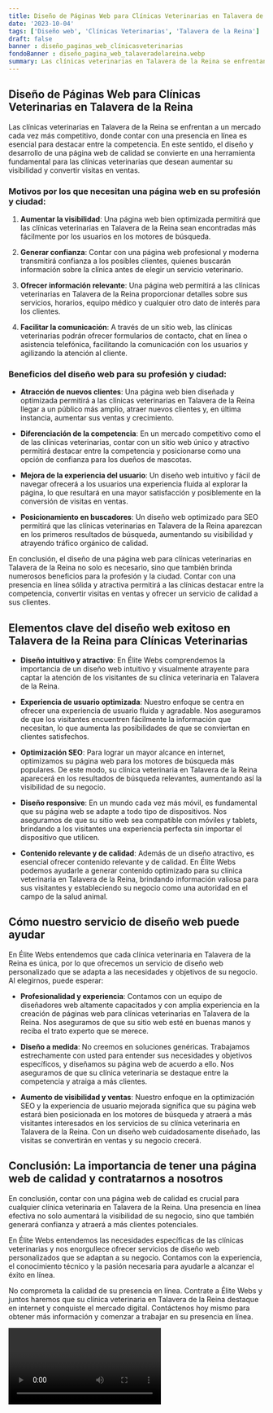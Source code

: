 ```yaml
---
title: Diseño de Páginas Web para Clínicas Veterinarias en Talavera de la Reina
date: '2023-10-04'
tags: ['Diseño web', 'Clínicas Veterinarias', 'Talavera de la Reina']
draft: false
banner : diseño_paginas_web_clínicasveterinarias
fondoBanner : diseño_pagina_web_talaveradelareina.webp
summary: Las clínicas veterinarias en Talavera de la Reina se enfrentan a un mercado cada vez más competitivo, donde contar con una presencia en línea es esencial para destacar entre la competencia. En este sentido, el diseño y desarrollo de una página web de calidad se convierte en una herramienta fundamental para las clínicas veterinarias que desean aumentar su visibilidad y convertir visitas en ventas.
---
```


## Diseño de Páginas Web para Clínicas Veterinarias en Talavera de la Reina

Las clínicas veterinarias en Talavera de la Reina se enfrentan a un mercado cada vez más competitivo, donde contar con una presencia en línea es esencial para destacar entre la competencia. En este sentido, el diseño y desarrollo de una página web de calidad se convierte en una herramienta fundamental para las clínicas veterinarias que desean aumentar su visibilidad y convertir visitas en ventas.

### Motivos por los que necesitan una página web en su profesión y ciudad:

1. **Aumentar la visibilidad**: Una página web bien optimizada permitirá que las clínicas veterinarias en Talavera de la Reina sean encontradas más fácilmente por los usuarios en los motores de búsqueda.

2. **Generar confianza**: Contar con una página web profesional y moderna transmitirá confianza a los posibles clientes, quienes buscarán información sobre la clínica antes de elegir un servicio veterinario.

3. **Ofrecer información relevante**: Una página web permitirá a las clínicas veterinarias en Talavera de la Reina proporcionar detalles sobre sus servicios, horarios, equipo médico y cualquier otro dato de interés para los clientes.

4. **Facilitar la comunicación**: A través de un sitio web, las clínicas veterinarias podrán ofrecer formularios de contacto, chat en línea o asistencia telefónica, facilitando la comunicación con los usuarios y agilizando la atención al cliente.

### Beneficios del diseño web para su profesión y ciudad:

- **Atracción de nuevos clientes**: Una página web bien diseñada y optimizada permitirá a las clínicas veterinarias en Talavera de la Reina llegar a un público más amplio, atraer nuevos clientes y, en última instancia, aumentar sus ventas y crecimiento.

- **Diferenciación de la competencia**: En un mercado competitivo como el de las clínicas veterinarias, contar con un sitio web único y atractivo permitirá destacar entre la competencia y posicionarse como una opción de confianza para los dueños de mascotas.

- **Mejora de la experiencia del usuario**: Un diseño web intuitivo y fácil de navegar ofrecerá a los usuarios una experiencia fluida al explorar la página, lo que resultará en una mayor satisfacción y posiblemente en la conversión de visitas en ventas.

- **Posicionamiento en buscadores**: Un diseño web optimizado para SEO permitirá que las clínicas veterinarias en Talavera de la Reina aparezcan en los primeros resultados de búsqueda, aumentando su visibilidad y atrayendo tráfico orgánico de calidad.

En conclusión, el diseño de una página web para clínicas veterinarias en Talavera de la Reina no solo es necesario, sino que también brinda numerosos beneficios para la profesión y la ciudad. Contar con una presencia en línea sólida y atractiva permitirá a las clínicas destacar entre la competencia, convertir visitas en ventas y ofrecer un servicio de calidad a sus clientes.

<GifSeo />

<Cta />

## Elementos clave del diseño web exitoso en Talavera de la Reina para Clínicas Veterinarias

- **Diseño intuitivo y atractivo**: En Élite Webs comprendemos la importancia de un diseño web intuitivo y visualmente atrayente para captar la atención de los visitantes de su clínica veterinaria en Talavera de la Reina.

- **Experiencia de usuario optimizada**: Nuestro enfoque se centra en ofrecer una experiencia de usuario fluida y agradable. Nos aseguramos de que los visitantes encuentren fácilmente la información que necesitan, lo que aumenta las posibilidades de que se conviertan en clientes satisfechos.

- **Optimización SEO**: Para lograr un mayor alcance en internet, optimizamos su página web para los motores de búsqueda más populares. De este modo, su clínica veterinaria en Talavera de la Reina aparecerá en los resultados de búsqueda relevantes, aumentando así la visibilidad de su negocio.

- **Diseño responsive**: En un mundo cada vez más móvil, es fundamental que su página web se adapte a todo tipo de dispositivos. Nos aseguramos de que su sitio web sea compatible con móviles y tablets, brindando a los visitantes una experiencia perfecta sin importar el dispositivo que utilicen.

- **Contenido relevante y de calidad**: Además de un diseño atractivo, es esencial ofrecer contenido relevante y de calidad. En Élite Webs podemos ayudarle a generar contenido optimizado para su clínica veterinaria en Talavera de la Reina, brindando información valiosa para sus visitantes y estableciendo su negocio como una autoridad en el campo de la salud animal.

## Cómo nuestro servicio de diseño web puede ayudar

En Élite Webs entendemos que cada clínica veterinaria en Talavera de la Reina es única, por lo que ofrecemos un servicio de diseño web personalizado que se adapta a las necesidades y objetivos de su negocio. Al elegirnos, puede esperar:

- **Profesionalidad y experiencia**: Contamos con un equipo de diseñadores web altamente capacitados y con amplia experiencia en la creación de páginas web para clínicas veterinarias en Talavera de la Reina. Nos aseguramos de que su sitio web esté en buenas manos y reciba el trato experto que se merece.

- **Diseño a medida**: No creemos en soluciones genéricas. Trabajamos estrechamente con usted para entender sus necesidades y objetivos específicos, y diseñamos su página web de acuerdo a ello. Nos aseguramos de que su clínica veterinaria se destaque entre la competencia y atraiga a más clientes.

- **Aumento de visibilidad y ventas**: Nuestro enfoque en la optimización SEO y la experiencia de usuario mejorada significa que su página web estará bien posicionada en los motores de búsqueda y atraerá a más visitantes interesados en los servicios de su clínica veterinaria en Talavera de la Reina. Con un diseño web cuidadosamente diseñado, las visitas se convertirán en ventas y su negocio crecerá.

## Conclusión: La importancia de tener una página web de calidad y contratarnos a nosotros

En conclusión, contar con una página web de calidad es crucial para cualquier clínica veterinaria en Talavera de la Reina. Una presencia en línea efectiva no solo aumentará la visibilidad de su negocio, sino que también generará confianza y atraerá a más clientes potenciales.

En Élite Webs entendemos las necesidades específicas de las clínicas veterinarias y nos enorgullece ofrecer servicios de diseño web personalizados que se adaptan a su negocio. Contamos con la experiencia, el conocimiento técnico y la pasión necesaria para ayudarle a alcanzar el éxito en línea.

No comprometa la calidad de su presencia en línea. Contrate a Élite Webs y juntos haremos que su clínica veterinaria en Talavera de la Reina destaque en internet y conquiste el mercado digital. Contáctenos hoy mismo para obtener más información y comenzar a trabajar en su presencia en línea.

<Video />

<CtaBot job='Clínicas Veterinarias' city='Talavera de la Reina'/>

<Gmaps query='Talavera de la Reina+españa+maps' />
